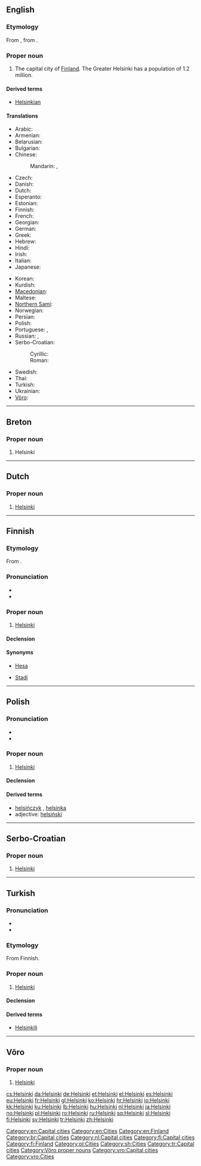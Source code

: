 {{also|Helsinkî|Ħelsinki}}
==English==
{{wikipedia}}
===Etymology===
From {{etyl|fi}} {{term|Helsinki|lang=fi}}, from {{etyl|sv}} {{term|Helsingfors|lang=sv}}.

===Proper noun===
{{en-proper noun}}

# The capital city of [[Finland]]. The Greater Helsinki has a population of 1.2 million.

====Derived terms====
* [[Helsinkian]]

====Translations====
{{trans-top|the capital city of Finland}}
* Arabic: {{t-|ar|هلسنكي|m|tr=hilsínki}}
* Armenian: {{t-|hy|Հելսինկի|tr=Helsinki}}
* Belarusian: {{t-|be|Хельсінкі|m|tr=Xél’sinki|xs=Belarusian}}
* Bulgarian: {{t-|bg|Хелзинки|m|tr=Xélzinki}}
* Chinese:
*: Mandarin: {{t-|cmn|赫爾辛基|sc=Hani}}, {{t-|cmn|赫尔辛基|tr=Hè'ěrxīnjī|sc=Hani}}
* Czech: {{t+|cs|Helsinky|f|p}}
* Danish: {{t|da|Helsinki}}
* Dutch: {{t+|nl|Helsinki}}
* Esperanto: {{t-|eo|Helsinko}}
* Estonian: {{t+|et|Helsingi}}
* Finnish: {{t+|fi|Helsinki}}
* French: {{t+|fr|Helsinki|m}}
* Georgian: {{t-|ka|ჰელსინკი|tr=helsinki|sc=Geor|xs=Georgian}}
* German: {{t+|de|Helsinki|n}}
* Greek: {{t+|el|Ελσίνκι|n|tr=Elsínki}}
* Hebrew: {{t-|he|הלסינקי}}
* Hindi: {{t-|hi|हेलसिंकी|tr=hēlsiṅkī|xs=Hindi}}
* Irish: {{t-|ga|Heilsincí|f}}
* Italian: {{t-|it|Helsinki|f}}
* Japanese: {{t-|ja|ヘルシンキ|tr=Herushinki}}
{{trans-mid}}
* Korean: {{t+|ko|헬싱키|tr=Helsingki}}
* Kurdish: {{t+|ku|Helsinkî|f}}
* [[Macedonian]]: {{t-|mk|Хелсинки|m|tr=Hélsinki}}
* Maltese: {{t-|mt|Ħelsinki}}
* [[Northern Sami]]: {{tø|se|Helsset}}
* Norwegian: {{t+|no|Helsingfors}}
* Persian: {{t-|fa|هلسینکی}}
* Polish: {{t+|pl|Helsinki|p}}
* Portuguese: {{t-|pt|Helsínquia|f}} {{qualifier|Portugal}}, {{t-|pt|Helsinque|f}} {{qualifier|Brazil}}
* Russian: {{t-|ru|Хельсинки|m|tr=Xél’sinki}} {{indeclinable}},  {{qualifier|obsolete}} {{t-|ru|Гельсингфорс|m|tr=Gel'singfórs}}
* Serbo-Croatian:
*: Cyrillic: {{t-|sh|Хелсинки|m|sc=Cyrl}}
*: Roman: {{t-|sh|Helsinki|m}}
* Swedish: {{t+|sv|Helsingfors}}
* Thai: {{t-|th|เฮลซิงกิ|tr=haynsinggì}}
* Turkish: {{t+|tr|Helsinki}}
* Ukrainian: {{t-|uk|Гельсiнкi|m|tr=Hél’sinki|xs=Ukrainian}}
* [[Võro]]: {{tø|vro|Helsinki}}
{{trans-bottom}}

[[Category:en:Capital cities]]
[[Category:en:Cities]]
[[Category:en:Finland]]

----

==Breton==
{{wikipedia|lang=br}}

===Proper noun===
{{head|br|proper noun|sort=helsinki}}

# Helsinki

[[Category:br:Capital cities]]

----

==Dutch==
{{wikipedia|lang=nl}}

===Proper noun===
{{head|nl|proper noun}}

# [[#English|Helsinki]]

[[Category:nl:Capital cities]]

----

==Finnish==
{{wikipedia|lang=fi}}
===Etymology===
From {{etyl|sv|fi}} {{term|Helsingfors|lang=sv}}.

===Pronunciation===
* {{IPA|lang=fi|[ˈhelsiŋki]}}
* {{hyphenation|hel|sin|ki}}

===Proper noun===
{{fi-proper noun}}

# [[#English|Helsinki]]

====Declension====
{{fi-decl-tuoli|Helsi|nk|ng|ä|nopl=1}}

====Synonyms====
* {{qualifier|colloquial}} [[Hesa]]
* {{qualifier|slang}} [[Stadi]]

[[Category:fi:Capital cities]]
[[Category:fi:Finland]]

----

==Polish==

===Pronunciation===
* {{IPA|/xɛlˈs̪in̪ci/|lang=pl}}
* {{audio|Pl-Helsinki.ogg|audio}}

===Proper noun===
{{head|pl|proper noun|g=p}}

# [[#English|Helsinki]]

====Declension====
{{pl-decl-noun-pl
|Helsinki
|Helsinek
|Helsinkom
|Helsinki
|Helsinkami
|Helsinkach
|Helsinki
}}

====Derived terms====
* [[helsińczyk]] {{m}}, [[helsinka]] {{f}}
* adjective: [[helsiński]]

[[Category:pl:Cities]]

----

==Serbo-Croatian==

===Proper noun===
{{sh-proper noun|g=m|r|Хелсинки}}

# [[#English|Helsinki]]

[[Category:sh:Cities]]

----

==Turkish==

===Pronunciation===
* {{IPA|[helˈsinci]|lang=tr}}
* {{hyphenation|hel|sin|ki}}

===Etymology===
From Finnish.

===Proper noun===
{{head|tr|proper noun}}

# [[#English|Helsinki]]

====Declension====
{{tr-prop-v-ei}}
{{tr-poss-prop-v-ei}}

====Derived terms====
* [[Helsinkili]]

[[Category:tr:Capital cities]]

----

==Võro==

===Proper noun===
{{head|vro|proper noun}}

# [[#English|Helsinki]]

[[Category:Võro proper nouns]]
[[Category:vro:Capital cities]]
[[Category:vro:Cities]]

[[cs:Helsinki]]
[[da:Helsinki]]
[[de:Helsinki]]
[[et:Helsinki]]
[[el:Helsinki]]
[[es:Helsinki]]
[[eu:Helsinki]]
[[fr:Helsinki]]
[[gl:Helsinki]]
[[ko:Helsinki]]
[[hr:Helsinki]]
[[io:Helsinki]]
[[kk:Helsinki]]
[[ku:Helsinki]]
[[lb:Helsinki]]
[[hu:Helsinki]]
[[nl:Helsinki]]
[[ja:Helsinki]]
[[no:Helsinki]]
[[pl:Helsinki]]
[[ro:Helsinki]]
[[ru:Helsinki]]
[[sq:Helsinki]]
[[sl:Helsinki]]
[[fi:Helsinki]]
[[sv:Helsinki]]
[[tr:Helsinki]]
[[zh:Helsinki]]